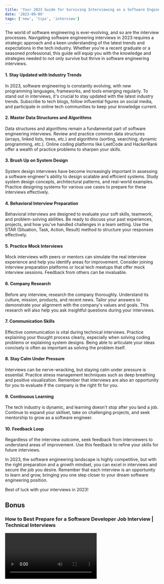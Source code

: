 ```yaml
---
title: 'Your 2023 Guide for Surviving Interviewing as a Software Engineer'
date: '2023-09-09'
tags: ['new', 'tips', 'interview']
---
```


<CustomImage src="https://raw.githubusercontent.com/jesusmongedev/blogposts/main/images/software-dev.jpg" alt="Warning: Next Level Ahead" />

The world of software engineering is ever-evolving, and so are the interview processes. Navigating software engineering interviews in 2023 requires a strategic approach and a keen understanding of the latest trends and expectations in the tech industry. Whether you're a recent graduate or a seasoned professional, this guide will equip you with the knowledge and strategies needed to not only survive but thrive in software engineering interviews.

#### **1. Stay Updated with Industry Trends**

In 2023, software engineering is constantly evolving, with new programming languages, frameworks, and tools emerging regularly. To stand out in interviews, it's crucial to stay updated with the latest industry trends. Subscribe to tech blogs, follow influential figures on social media, and participate in online tech communities to keep your knowledge current.

#### **2. Master Data Structures and Algorithms**

Data structures and algorithms remain a fundamental part of software engineering interviews. Review and practice common data structures (arrays, linked lists, trees, etc.) and algorithms (sorting, searching, dynamic programming, etc.). Online coding platforms like LeetCode and HackerRank offer a wealth of practice problems to sharpen your skills.

#### **3. Brush Up on System Design**

System design interviews have become increasingly important in assessing a software engineer's ability to design scalable and efficient systems. Study system design concepts, architectural patterns, and real-world examples. Practice designing systems for various use cases to prepare for these interviews effectively.

#### **4. Behavioral Interview Preparation**

Behavioral interviews are designed to evaluate your soft skills, teamwork, and problem-solving abilities. Be ready to discuss your past experiences, projects, and how you've handled challenges in a team setting. Use the STAR (Situation, Task, Action, Result) method to structure your responses effectively.

#### **5. Practice Mock Interviews**

Mock interviews with peers or mentors can simulate the real interview experience and help you identify areas for improvement. Consider joining interview preparation platforms or local tech meetups that offer mock interview sessions. Feedback from others can be invaluable.

#### **6. Company Research**

Before any interview, research the company thoroughly. Understand its culture, mission, products, and recent news. Tailor your answers to demonstrate your alignment with the company's values and goals. This research will also help you ask insightful questions during your interviews.

#### **7. Communication Skills**

Effective communication is vital during technical interviews. Practice explaining your thought process clearly, especially when solving coding problems or explaining system designs. Being able to articulate your ideas concisely is often as important as solving the problem itself.

#### **8. Stay Calm Under Pressure**

Interviews can be nerve-wracking, but staying calm under pressure is essential. Practice stress management techniques such as deep breathing and positive visualization. Remember that interviews are also an opportunity for you to evaluate if the company is the right fit for you.

#### **9. Continuous Learning**

The tech industry is dynamic, and learning doesn't stop after you land a job. Continue to expand your skillset, take on challenging projects, and seek mentorship to grow as a software engineer.

#### **10. Feedback Loop**

Regardless of the interview outcome, seek feedback from interviewers to understand areas of improvement. Use this feedback to refine your skills for future interviews.

In 2023, the software engineering landscape is highly competitive, but with the right preparation and a growth mindset, you can excel in interviews and secure the job you desire. Remember that each interview is an opportunity to learn and grow, bringing you one step closer to your dream software engineering position.

Best of luck with your interviews in 2023!

## Bonus
### How to Best Prepare for a Software Developer Job Interview | Technical Interviews

<Video id="tP1kMNvhumQ" />
